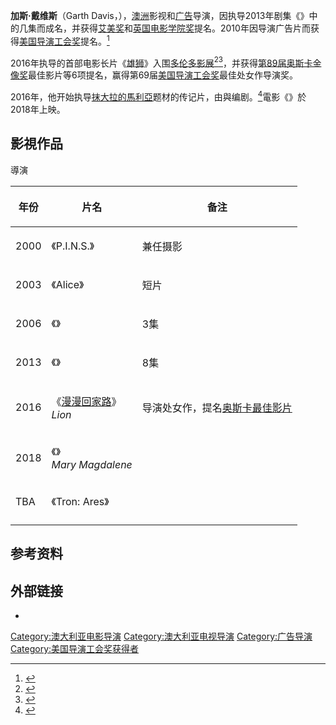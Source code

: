 {{Infobox person
| name    = 葛斯·戴維斯<br/>Garth Davis
| image   = Garth Davis (29563736736).jpg
| caption = 戴維斯於[[2016年多倫多國際影展|2016年多倫多國際影展]]上
| birth_name =
| birth_date =
| birth_place = 澳洲
| occupation = 导演
| years_active = 2000年–现在
| relatives =
}}

'''加斯·戴维斯'''（Garth Davis，{{bd|1974年||||}}），[[澳洲|澳洲]]影视和[[广告|广告]]导演，因执导2013年剧集《{{link-en|Top of the Lake|Top_of_the_Lake}}》中的几集而成名，并获得[[艾美奖|艾美奖]]和[[英国电影学院奖|英国电影学院奖]]提名。2010年因导演广告片而获得[[美国导演工会奖|美国导演工会奖]]提名。<ref>{{Cite web|url=http://www.academyfilms.com/garth-davis|title=www.academyfilms.com/garth-davis|last=|first=|date=|website=|publisher=|access-date=|archive-date=2017-03-18|archive-url=https://web.archive.org/web/20170318035609/http://www.academyfilms.com/garth-davis|dead-url=no}}</ref>

2016年执导的首部电影长片《[[漫漫回家路_(2016年電影)|雄狮]]》入围[[多伦多影展|多伦多影展]]<ref>{{cite news|last1=Wiseman|first1=Andreas|title=Garth Davis to direct See-Saw’s Saroo Brierley biopic|url=http://www.screendaily.com/news/garth-davis-joins-saroo-brierley-biopic/5054198.article|accessdate=2016-03-22|work=Screen Daily|date=2013-04-24|archive-date=2016-03-31|archive-url=https://web.archive.org/web/20160331185701/http://www.screendaily.com/news/garth-davis-joins-saroo-brierley-biopic/5054198.article|dead-url=no}}</ref><ref name="EF">{{cite web|title=Garth Davis - Director|url=http://exitfilms.com/directors/garth-davis/|publisher=exitfilms.com|accessdate=2016-03-22|deadurl=yes|archiveurl=https://web.archive.org/web/20160330055914/http://exitfilms.com/directors/garth-davis/|archivedate=2016-03-30}}</ref>，并获得[[第89届奥斯卡金像奖|第89届奥斯卡金像奖]]最佳影片等6项提名，赢得第69届[[美国导演工会奖|美国导演工会奖]]最佳处女作导演奖。

2016年，他开始执导[[抹大拉的馬利亞|抹大拉的馬利亞]]题材的传记片，由{{link-en|海倫·埃德蒙遜|Helen Edmundson}}與{{link-en|菲利帕·高斯利|Philippa Goslett}}编剧。<ref>{{cite news|last1=Jaafar|first1=Ali|title=Universal Boards Mary Magdalene Movie From ‘The King’s Speech’ Producers See-Saw Films; Garth Davis Directing|url=http://deadline.com/2016/01/universal-boards-mary-magdalene-project-from-the-kings-speech-producers-see-saw-films-jesus-christ-bible-1201686765/|accessdate=2016-03-22|work=Deadline|date=2016-01-20|archive-date=2016-03-23|archive-url=https://web.archive.org/web/20160323132956/http://deadline.com/2016/01/universal-boards-mary-magdalene-project-from-the-kings-speech-producers-see-saw-films-jesus-christ-bible-1201686765/|dead-url=no}}</ref>電影《{{link-en|抹大拉的馬利亞 (2018年電影)|Mary Magdalene (2018 film)|抹大拉的馬利亞}}》於2018年上映。

== 影視作品 ==
; 導演
{| class="wikitable"
!年份
!片名
!备注
|-
| 2000
| 《P.I.N.S.》
| 兼任摄影
|-
| 2003
| 《Alice》
| 短片
|-
| 2006
| 《{{link-en|Love My Way|Love My Way}}》
| 3集
|-
| 2013
| 《{{link-en|Top of the Lake|Top of the Lake}}》
| 8集
|-
| 2016
| 《[[漫漫回家路_(2016年電影)|漫漫回家路]]》<br/>''Lion''
| 导演处女作，提名[[奥斯卡最佳影片|奥斯卡最佳影片]]
|-
| 2018
| 《{{link-en|抹大拉的馬利亞 (2018年電影)|Mary Magdalene (2018 film)|抹大拉的馬利亞}}》<br/>''Mary Magdalene''
|
|-
| TBA
| 《Tron: Ares》
|
|-
|}

== 参考资料 ==
{{Reflist}}

== 外部链接 ==
* {{IMDb name|0204628}}

{{authority control}}

{{DEFAULTSORT:Davis, Garth}}

[[Category:澳大利亚电影导演|Category:澳大利亚电影导演]]
[[Category:澳大利亚电视导演|Category:澳大利亚电视导演]]
[[Category:广告导演|Category:广告导演]]
[[Category:美国导演工会奖获得者|Category:美国导演工会奖获得者]]